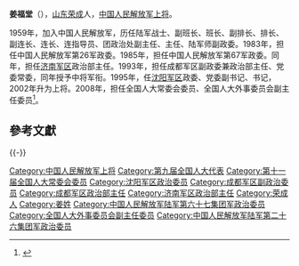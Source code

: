 '''姜福堂'''（{{bd|1941年|||catIdx=}}），[[山东|山东]][[荣成|荣成]]人，[[中国人民解放军上将|中国人民解放军上将]]。

1959年，加入中国人民解放军，历任陆军战士、副班长、班长、副排长、排长、副连长、连长、连指导员、团政治处副主任、主任、陆军师副政委。1983年，担任中国人民解放军第26军政委。1985年，担任中国人民解放军第67军政委。同年，担任[[济南军区|济南军区]]政治部主任。1993年，担任成都军区副政委兼政治部主任、党委常委，同年授予中将军衔。1995年，任[[沈阳军区|沈阳军区]]政委、党委副书记、书记，2002年升为上将。2008年，担任全国人大常委会委员、全国人大外事委员会副主任委员<ref>{{cite news|title=全国人大代表信息-姜福堂|url=http://210.82.31.1:8084/delegate/viewDelegate.action?dbid=112909|accessdate=2013-04-05|newspaper=全国人大网|archive-url=https://web.archive.org/web/20130312155137/http://www.npc.gov.cn/delegate/viewDelegate.action?dbid=112909|archive-date=2013-03-12|dead-url=yes}}</ref>。

==參考文獻==
{{Reflist}}

{{-}}
{{start box}}
{{s-mil|pla}}
{{s-before|[[李新良|李新良]]}}
{{s-title|[[中国人民解放军沈阳军区|中国人民解放军沈阳军区]][[政治委员|政治委员]]|1995年9月-2005年12月}}
{{s-after|[[黃獻中|黃獻中]]}}
{{end box}}
{{中国人民解放军上将/2002}}

[[Category:中国人民解放军上将|Category:中国人民解放军上将]]
[[Category:第九届全国人大代表|Category:第九届全国人大代表]]
[[Category:第十一届全国人大常委会委员|Category:第十一届全国人大常委会委员]]
[[Category:沈阳军区政治委员|Category:沈阳军区政治委员]]
[[Category:成都军区副政治委员|Category:成都军区副政治委员]]
[[Category:成都军区政治部主任|Category:成都军区政治部主任]]
[[Category:济南军区政治部主任|Category:济南军区政治部主任]]
[[Category:荣成人|Category:荣成人]]
[[Category:姜姓|Category:姜姓]]
[[Category:中国人民解放军陆军第六十七集团军政治委员|Category:中国人民解放军陆军第六十七集团军政治委员]]
[[Category:全国人大外事委员会副主任委员|Category:全国人大外事委员会副主任委员]]
[[Category:中国人民解放军陆军第二十六集团军政治委员|Category:中国人民解放军陆军第二十六集团军政治委员]]

{{China-mil-bio-stub}}